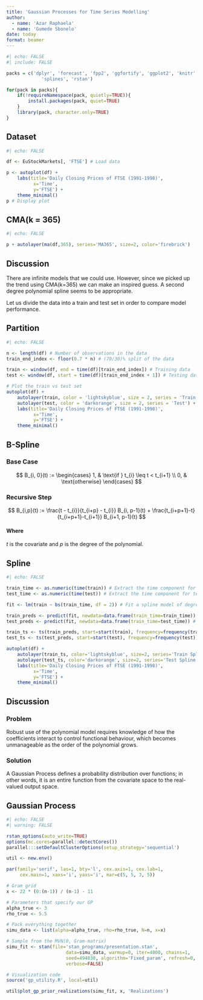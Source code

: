 ```yaml
---
title: 'Gaussian Processes for Time Series Modelling'
author:
  - name: 'Azar Raphaela'
  - name: 'Gumede Sbonelo'
date: today
format: beamer
---
```


```r
#| echo: FALSE
#| include: FALSE

packs = c('dplyr', 'forecast', 'fpp2', 'ggfortify', 'ggplot2', 'knitr', 
			 'splines', 'rstan')

for(pack in packs){
	if(!requireNamespace(pack, quietly=TRUE)){
		install.packages(pack, quiet=TRUE)
	}
	library(pack, character.only=TRUE)
}
```

## Dataset

```r
#| echo: FALSE

df <- EuStockMarkets[, 'FTSE'] # Load data

p <- autoplot(df) +
	labs(title='Daily Closing Prices of FTSE (1991-1998)',
		  x='Time',
		  y='FTSE') + 
	theme_minimal()
p # Display plot
```

## CMA(k = 365)

```r
#| echo: FALSE

p + autolayer(ma(df,365), series='MA365', size=2, color='firebrick')
```

## Discussion

There are infinite models that we could use. However, since we picked up the trend using CMA(k=365) we can make an inspired guess. A second degree polynomial spline seems to be appropriate.

Let us divide the data into a train and test set in order to compare model performance.

## Partition

```r
#| echo: FALSE

n <- length(df) # Number of observations in the data
train_end_index <- floor(0.7 * n) # (70/30)% split of the data

train <- window(df, end = time(df)[train_end_index]) # Training data
test <- window(df, start = time(df)[train_end_index + 1]) # Testing data

# Plot the train vs test set
autoplot(df) +
	autolayer(train, color = 'lightskyblue', size = 2, series = 'Train') +
	autolayer(test, color = 'darkorange', size = 2, series = 'Test') +
	labs(title='Daily Closing Prices of FTSE (1991-1998)',
		  x='Time',
		  y='FTSE') + 
	theme_minimal()
```

## B-Spline

### Base Case

$$
B_{i, 0}(t) := 
\begin{cases} 
	1, & \text{if } t_{i} \leq t < t_{i+1} \\
	0, & \text{otherwise}
\end{cases}
$$

### Recursive Step

$$
B_{i,p}(t) := 
\frac{t - t_{i}}{t_{i+p} - t_{i}} B_{i, p-1}(t) 
+ \frac{t_{i+p+1}-t}{t_{i+p+1}-t_{i+1}} B_{i+1, p-1}(t)
$$

#### Where

$t$ is the covariate and $p$ is the degree of the polynomial.

## Spline

```r
#| echo: FALSE

train_time <- as.numeric(time(train)) # Extract the time component for training data
test_time <- as.numeric(time(test)) # Extract the time component for testing data

fit <- lm(train ~ bs(train_time, df = 2)) # Fit a spline model of degree 2

train_preds <- predict(fit, newdata=data.frame(train_time=train_time)) # Spline on training data
test_preds <- predict(fit, newdata=data.frame(train_time=test_time)) # Extrapolate

train_ts <- ts(train_preds, start=start(train), frequency=frequency(train)) # Convert to ts
test_ts <- ts(test_preds, start=start(test), frequency=frequency(test)) # Convert to ts

autoplot(df) +
	autolayer(train_ts, color='lightskyblue', size=2, series='Train Spline') +
	autolayer(test_ts, color='darkorange', size=2, series='Test Spline') +
	labs(title='Daily Closing Prices of FTSE (1991-1998)',
		  x='Time',
		  y='FTSE') + 
	theme_minimal()
```

## Discussion

### Problem

Robust use of the polynomial model requires knowledge of how the coefficients interact to control functional behaviour, 
which becomes unmanageable as the order of the polynomial grows.

### Solution

A Gaussian Process defines a probability distribution over functions; 
in other words, it is an entire function from the covariate space to the real-valued output space.

## Gaussian Process

```r
#| echo: FALSE
#| warning: FALSE

rstan_options(auto_write=TRUE)
options(mc.cores=parallel::detectCores())
parallel:::setDefaultClusterOptions(setup_strategy='sequential')

util <- new.env()

par(family='serif', las=1, bty='l', cex.axis=1, cex.lab=1,
	 cex.main=1, xaxs='i', yaxs='i', mar=c(5, 5, 3, 5))

# Gram grid
x <- 22 * (0:(n-1)) / (n-1) - 11

# Parameters that specify our GP
alpha_true <- 3
rho_true <- 5.5

# Pack everything together
simu_data <- list(alpha=alpha_true, rho=rho_true, N=n, x=x)

# Sample from the MVN(0, Gram-matrix)
simu_fit <- stan(file='stan_programs/presentation.stan', 
					  data=simu_data, warmup=0, iter=4000, chains=1, 
					  seed=494838, algorithm='Fixed_param', refresh=0, 
					  verbose=FALSE)

# Visualization code
source('gp_utility.R', local=util)

util$plot_gp_prior_realizations(simu_fit, x, 'Realizations')

```
